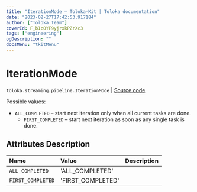 ```yaml
---
title: "IterationMode — Toloka-Kit | Toloka documentation"
date: "2023-02-27T17:42:53.917184"
author: ["Toloka Team"]
coverId: F_bIcOYF9yjrxkPZrXc3
tags: ["engineering"]
ogDescription: ""
docsMenu: "tkitMenu"
---
```


# IterationMode
`toloka.streaming.pipeline.IterationMode` | [Source code](https://github.com/Toloka/toloka-kit/blob/v1.1.4/src/streaming/pipeline.py#L70)

Possible values:

* `ALL_COMPLETED` – start next iteration only when all current tasks are done.
    * `FIRST_COMPLETED` – start next iteration as soon as any single task is done.

## Attributes Description

| Name | Value | Description |
| :------| :-----------| :----------| 
`ALL_COMPLETED`|'ALL_COMPLETED'|
`FIRST_COMPLETED`|'FIRST_COMPLETED'|